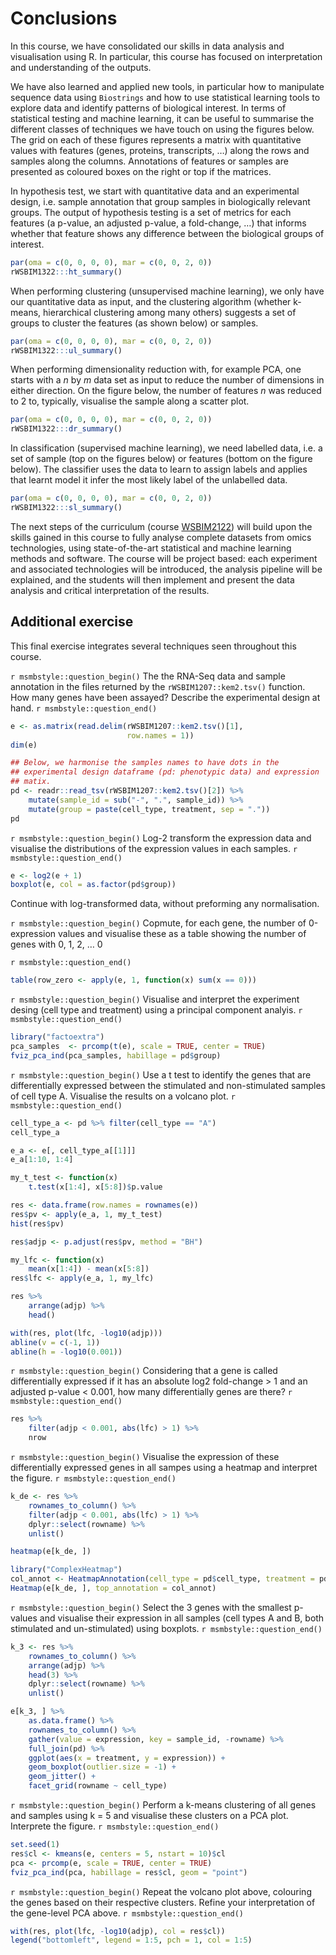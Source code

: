 # Conclusions {#sec:ccl}

In this course, we have consolidated our skills in data analysis and
visualisation using R. In particular, this course has focused on
interpretation and understanding of the outputs.

We have also learned and applied new tools, in particular how to
manipulate sequence data using `Biostrings` and how to use statistical
learning tools to explore data and identify patterns of biological
interest. In terms of statistical testing and machine learning, it can
be useful to summarise the different classes of techniques we have
touch on using the figures below. The grid on each of these figures
represents a matrix with quantitative values with features (genes,
proteins, transcripts, ...)  along the rows and samples along the
columns. Annotations of features or samples are presented as coloured
boxes on the right or top if the matrices.


In hypothesis test, we start with quantitative data and an
experimental design, i.e. sample annotation that group samples in
biologically relevant groups. The output of hypothesis testing is a
set of metrics for each features (a p-value, an adjusted p-value, a
fold-change, ...) that informs whether that feature shows any
difference between the biological groups of interest.

```r
par(oma = c(0, 0, 0, 0), mar = c(0, 0, 2, 0))
rWSBIM1322:::ht_summary()
```

When performing clustering (unsupervised machine learning), we only have our
quantitative data as input, and the clustering algorithm (whether
k-means, hierarchical clustering among many others) suggests a set of
groups to cluster the features (as shown below) or samples.

```r
par(oma = c(0, 0, 0, 0), mar = c(0, 0, 2, 0))
rWSBIM1322:::ul_summary()
```

When performing dimensionality reduction with, for example PCA, one
starts with a *n* by *m* data set as input to reduce the number of
dimensions in either direction. On the figure below, the number of
features *n* was reduced to 2 to, typically, visualise the sample
along a scatter plot.

```r
par(oma = c(0, 0, 0, 0), mar = c(0, 0, 2, 0))
rWSBIM1322:::dr_summary()
```


In classification (supervised machine learning), we need labelled
data, i.e. a set of sample (top on the figures below) or features
(bottom on the figure below). The classifier uses the data to learn to
assign labels and applies that learnt model it infer the most likely
label of the unlabelled data.

```r
par(oma = c(0, 0, 0, 0), mar = c(0, 0, 2, 0))
rWSBIM1322:::sl_summary()
```


The next steps of the curriculum (course
[WSBIM2122](https://uclouvain-cbio.github.io/WSBIM2122/])) will build
upon the skills gained in this course to fully analyse complete
datasets from omics technologies, using state-of-the-art statistical
and machine learning methods and software. The course will be project
based: each experiment and associated technologies will be introduced,
the analysis pipeline will be explained, and the students will then
implement and present the data analysis and critical interpretation of
the results.

## Additional exercise

This final exercise integrates several techniques seen throughout this
course.

`r msmbstyle::question_begin()`
The the RNA-Seq data and sample annotation in the files returned by
the `rWSBIM1207::kem2.tsv()` function. How many genes have been
assayed? Describe the experimental design at hand.
`r msmbstyle::question_end()`


```r
e <- as.matrix(read.delim(rWSBIM1207::kem2.tsv()[1],
                          row.names = 1))
dim(e)
```

```r
## Below, we harmonise the samples names to have dots in the
## experimental design dataframe (pd: phenotypic data) and expression
## matix.
pd <- readr::read_tsv(rWSBIM1207::kem2.tsv()[2]) %>%
    mutate(sample_id = sub("-", ".", sample_id)) %>%
    mutate(group = paste(cell_type, treatment, sep = "."))
pd
```

<!-- Cell types A and B have been assay in a stimulted and non-stimulated -->
<!-- (none) conditions. There are 4 replicates in each of the 4 groups. -->


`r msmbstyle::question_begin()`
Log-2 transform the expression data and visualise the distributions of
the expression values in each samples.
`r msmbstyle::question_end()`


```r
e <- log2(e + 1)
boxplot(e, col = as.factor(pd$group))
```

Continue with log-transformed data, without preforming any normalisation.

`r msmbstyle::question_begin()`
Copmute, for each gene, the number of 0-expression values and
visualise these as a table showing the number of genes with 0, 1, 2,
... 0

`r msmbstyle::question_end()`

```r
table(row_zero <- apply(e, 1, function(x) sum(x == 0)))
```

`r msmbstyle::question_begin()`
Visualise and interpret the experiment desing (cell type and
treatment) using a principal component analyis.
`r msmbstyle::question_end()`

```r
library("factoextra")
pca_samples  <- prcomp(t(e), scale = TRUE, center = TRUE)
fviz_pca_ind(pca_samples, habillage = pd$group)
```
<!-- The PCA shows that samples group by treatment along the second PC -->
<!-- (22.3% of variance explained) and that close to 50% of the variance is -->
<!-- explained by variability along all samples. -->


`r msmbstyle::question_begin()`
Use a t test to identify the genes that are differentially expressed
between the stimulated and non-stimulated samples of cell type
A. Visualise the results on a volcano plot.
`r msmbstyle::question_end()`

<!-- We start by selecting the relevant samples and create a new expression -->
<!-- matrix matching cell type A.  -->
```r
cell_type_a <- pd %>% filter(cell_type == "A")
cell_type_a

e_a <- e[, cell_type_a[[1]]]
e_a[1:10, 1:4]
```

<!-- Below, we perform a t test on each of the `r nrow(e_a)` genes. -->

```r
my_t_test <- function(x)
    t.test(x[1:4], x[5:8])$p.value

res <- data.frame(row.names = rownames(e))
res$pv <- apply(e_a, 1, my_t_test)
hist(res$pv)
```

```r
res$adjp <- p.adjust(res$pv, method = "BH")

my_lfc <- function(x)
    mean(x[1:4]) - mean(x[5:8])
res$lfc <- apply(e_a, 1, my_lfc)

res %>%
    arrange(adjp) %>%
    head()
```

```r
with(res, plot(lfc, -log10(adjp)))
abline(v = c(-1, 1))
abline(h = -log10(0.001))
```

`r msmbstyle::question_begin()`
Considering that a gene is called differentially expressed if it has
an absolute log2 fold-change > 1 and an adjusted p-value < 0.001, how
many differentially genes are there?
`r msmbstyle::question_end()`


```r
res %>%
    filter(adjp < 0.001, abs(lfc) > 1) %>%
    nrow
```

`r msmbstyle::question_begin()`
Visualise the expression of these differentially expressed genes in
all sampes using a heatmap and interpret the figure.
`r msmbstyle::question_end()`


```r
k_de <- res %>%
    rownames_to_column() %>%
    filter(adjp < 0.001, abs(lfc) > 1) %>%
    dplyr::select(rowname) %>%
    unlist()

heatmap(e[k_de, ])
```

```r
library("ComplexHeatmap")
col_annot <- HeatmapAnnotation(cell_type = pd$cell_type, treatment = pd$treatment)
Heatmap(e[k_de, ], top_annotation = col_annot)
```

<!-- We see that most genes that are differentially expressed in cell type -->
<!-- A are show a consistent pattern in cell type B, except for the botton -->
<!-- 5 genes, that show a low expression accross both conditions. -->


`r msmbstyle::question_begin()`
Select the 3 genes with the smallest p-values and visualise their
expression in all samples (cell types A and B, both stimulated and
un-stimulated) using boxplots.
`r msmbstyle::question_end()`



```r
k_3 <- res %>%
    rownames_to_column() %>%
    arrange(adjp) %>%
    head(3) %>%
    dplyr::select(rowname) %>%
    unlist()

e[k_3, ] %>%
    as.data.frame() %>%
    rownames_to_column() %>%
    gather(value = expression, key = sample_id, -rowname) %>%
    full_join(pd) %>%
    ggplot(aes(x = treatment, y = expression)) +
    geom_boxplot(outlier.size = -1) +
    geom_jitter() +
    facet_grid(rowname ~ cell_type)
```


`r msmbstyle::question_begin()`
Perform a k-means clustering of all genes and samples using k = 5 and
visualise these clusters on a PCA plot. Interprete the figure.
`r msmbstyle::question_end()`


```r
set.seed(1)
res$cl <- kmeans(e, centers = 5, nstart = 10)$cl
pca <- prcomp(e, scale = TRUE, center = TRUE)
fviz_pca_ind(pca, habillage = res$cl, geom = "point")
```

<!-- The clusters represent the diversity of gene expression along -->
<!-- PC1. Cluster 3, on the left of the figure, seems to be the most -->
<!-- variable and different, while to others represent a more continuous -->
<!-- gradient along of gene expression variation. -->


`r msmbstyle::question_begin()`
Repeat the volcano plot above, colouring the genes based on their
respective clusters. Refine your interpretation of the gene-level PCA
above.
`r msmbstyle::question_end()`



```r
with(res, plot(lfc, -log10(adjp), col = res$cl))
legend("bottomleft", legend = 1:5, pch = 1, col = 1:5)
```

<!-- We see that the most diverse cluster corresponds roughly to the genes -->
<!-- that show significant down regulation upon stimulation. -->

